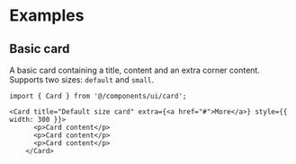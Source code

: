 # Examples

## Basic card
A basic card containing a title, content and an extra corner content. Supports two sizes: `default` and `small`.

```tsx
import { Card } from '@/components/ui/card';

<Card title="Default size card" extra={<a href="#">More</a>} style={{ width: 300 }}>
      <p>Card content</p>
      <p>Card content</p>
      <p>Card content</p>
    </Card>
```